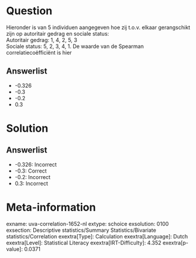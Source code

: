 Question
========

Hieronder is van 5 individuen aangegeven hoe zij t.o.v. elkaar
gerangschikt zijn op autoritair gedrag en sociale status:\
Autoritair gedrag: 1, 4, 2, 5, 3\
Sociale status: 5, 2, 3, 4, 1. De waarde van de Spearman
correlatiecoëfficiënt is hier

Answerlist
----------

* -0.326
* -0.3
* -0.2
* 0.3

Solution
========

Answerlist
----------

* -0.326: Incorrect
* -0.3: Correct
* -0.2: Incorrect
* 0.3: Incorrect

Meta-information
================
exname: uva-correlation-1652-nl
extype: schoice
exsolution: 0100
exsection: Descriptive statistics/Summary Statistics/Bivariate statistics/Correlation
exextra[Type]: Calculation
exextra[Language]: Dutch
exextra[Level]: Statistical Literacy
exextra[IRT-Difficulty]: 4.352
exextra[p-value]: 0.0371
